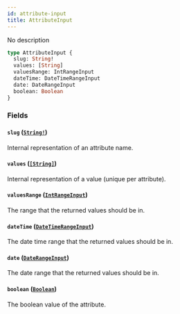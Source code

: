 ```yaml
---
id: attribute-input
title: AttributeInput
---
```


No description

```graphql
type AttributeInput {
  slug: String!
  values: [String]
  valuesRange: IntRangeInput
  dateTime: DateTimeRangeInput
  date: DateRangeInput
  boolean: Boolean
}
```

### Fields

#### `slug` ([`String!`](/developer/api-reference/scalars/string))

Internal representation of an attribute name.

#### `values` ([`[String]`](/developer/api-reference/scalars/string))

Internal representation of a value (unique per attribute).

#### `valuesRange` ([`IntRangeInput`](/developer/api-reference/inputs/int-range-input))

The range that the returned values should be in.

#### `dateTime` ([`DateTimeRangeInput`](/developer/api-reference/inputs/date-time-range-input))

The date time range that the returned values should be in.

#### `date` ([`DateRangeInput`](/developer/api-reference/inputs/date-range-input))

The date range that the returned values should be in.

#### `boolean` ([`Boolean`](/developer/api-reference/scalars/boolean))

The boolean value of the attribute.
